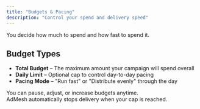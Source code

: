 ```yaml
---
title: "Budgets & Pacing"
description: "Control your spend and delivery speed"
---
```


You decide how much to spend and how fast to spend it.

## Budget Types

- **Total Budget** – The maximum amount your campaign will spend overall  
- **Daily Limit** – Optional cap to control day-to-day pacing  
- **Pacing Mode** – "Run fast" or "Distribute evenly" through the day  

You can pause, adjust, or increase budgets anytime.  
AdMesh automatically stops delivery when your cap is reached.

